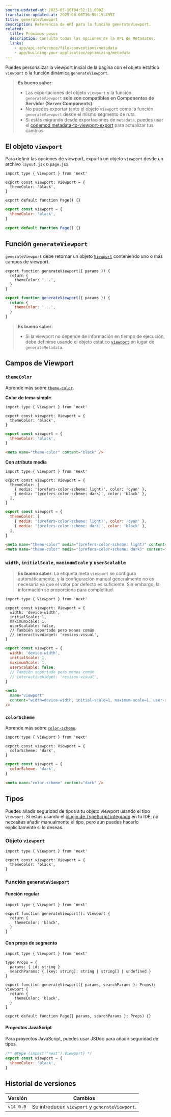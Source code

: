 ```yaml
---
source-updated-at: 2025-05-16T04:52:11.000Z
translation-updated-at: 2025-06-06T16:50:15.495Z
title: generateViewport
description: Referencia de API para la función generateViewport.
related:
  title: Próximos pasos
  description: Consulta todas las opciones de la API de Metadatos.
  links:
    - app/api-reference/file-conventions/metadata
    - app/building-your-application/optimizing/metadata
---
```


Puedes personalizar la viewport inicial de la página con el objeto estático `viewport` o la función dinámica `generateViewport`.

> **Es bueno saber**:
>
> - Las exportaciones del objeto `viewport` y la función `generateViewport` **solo son compatibles en Componentes de Servidor (Server Components)**.
> - No puedes exportar tanto el objeto `viewport` como la función `generateViewport` desde el mismo segmento de ruta.
> - Si estás migrando desde exportaciones de `metadata`, puedes usar el [codemod metadata-to-viewport-export](/docs/app/building-your-application/upgrading/codemods#metadata-to-viewport-export) para actualizar tus cambios.

## El objeto `viewport`

Para definir las opciones de viewport, exporta un objeto `viewport` desde un archivo `layout.jsx` o `page.jsx`.

```tsx filename="layout.tsx | page.tsx" switcher
import type { Viewport } from 'next'

export const viewport: Viewport = {
  themeColor: 'black',
}

export default function Page() {}
```

```jsx filename="layout.jsx | page.jsx" switcher
export const viewport = {
  themeColor: 'black',
}

export default function Page() {}
```

## Función `generateViewport`

`generateViewport` debe retornar un objeto [`Viewport`](#campos-de-viewport) conteniendo uno o más campos de viewport.

```tsx filename="layout.tsx | page.tsx" switcher
export function generateViewport({ params }) {
  return {
    themeColor: '...',
  }
}
```

```jsx filename="layout.js | page.js" switcher
export function generateViewport({ params }) {
  return {
    themeColor: '...',
  }
}
```

> **Es bueno saber**:
>
> - Si la viewport no depende de información en tiempo de ejecución, debe definirse usando el objeto estático [`viewport`](#el-objeto-viewport) en lugar de `generateMetadata`.

## Campos de Viewport

### `themeColor`

Aprende más sobre [`theme-color`](https://developer.mozilla.org/docs/Web/HTML/Element/meta/name/theme-color).

**Color de tema simple**

```tsx filename="layout.tsx | page.tsx" switcher
import type { Viewport } from 'next'

export const viewport: Viewport = {
  themeColor: 'black',
}
```

```jsx filename="layout.jsx | page.jsx" switcher
export const viewport = {
  themeColor: 'black',
}
```

```html filename="<head> output" hideLineNumbers
<meta name="theme-color" content="black" />
```

**Con atributo media**

```tsx filename="layout.tsx | page.tsx" switcher
import type { Viewport } from 'next'

export const viewport: Viewport = {
  themeColor: [
    { media: '(prefers-color-scheme: light)', color: 'cyan' },
    { media: '(prefers-color-scheme: dark)', color: 'black' },
  ],
}
```

```jsx filename="layout.jsx | page.jsx" switcher
export const viewport = {
  themeColor: [
    { media: '(prefers-color-scheme: light)', color: 'cyan' },
    { media: '(prefers-color-scheme: dark)', color: 'black' },
  ],
}
```

```html filename="<head> output" hideLineNumbers
<meta name="theme-color" media="(prefers-color-scheme: light)" content="cyan" />
<meta name="theme-color" media="(prefers-color-scheme: dark)" content="black" />
```

### `width`, `initialScale`, `maximumScale` y `userScalable`

> **Es bueno saber**: La etiqueta meta `viewport` se configura automáticamente, y la configuración manual generalmente no es necesaria ya que el valor por defecto es suficiente. Sin embargo, la información se proporciona para completitud.

```tsx filename="layout.tsx | page.tsx" switcher
import type { Viewport } from 'next'

export const viewport: Viewport = {
  width: 'device-width',
  initialScale: 1,
  maximumScale: 1,
  userScalable: false,
  // También soportado pero menos común
  // interactiveWidget: 'resizes-visual',
}
```

```jsx filename="layout.jsx | page.jsx" switcher
export const viewport = {
  width: 'device-width',
  initialScale: 1,
  maximumScale: 1,
  userScalable: false,
  // También soportado pero menos común
  // interactiveWidget: 'resizes-visual',
}
```

```html filename="<head> output" hideLineNumbers
<meta
  name="viewport"
  content="width=device-width, initial-scale=1, maximum-scale=1, user-scalable=no"
/>
```

### `colorScheme`

Aprende más sobre [`color-scheme`](https://developer.mozilla.org/en-US/docs/Web/HTML/Element/meta/name#:~:text=color%2Dscheme%3A%20specifies,of%20the%20following%3A).

```tsx filename="layout.tsx | page.tsx" switcher
import type { Viewport } from 'next'

export const viewport: Viewport = {
  colorScheme: 'dark',
}
```

```jsx filename="layout.jsx | page.jsx" switcher
export const viewport = {
  colorScheme: 'dark',
}
```

```html filename="<head> output" hideLineNumbers
<meta name="color-scheme" content="dark" />
```

## Tipos

Puedes añadir seguridad de tipos a tu objeto viewport usando el tipo `Viewport`. Si estás usando el [plugin de TypeScript integrado](/docs/app/building-your-application/configuring/typescript) en tu IDE, no necesitas añadir manualmente el tipo, pero aún puedes hacerlo explícitamente si lo deseas.

### Objeto `viewport`

```tsx
import type { Viewport } from 'next'

export const viewport: Viewport = {
  themeColor: 'black',
}
```

### Función `generateViewport`

#### Función regular

```tsx
import type { Viewport } from 'next'

export function generateViewport(): Viewport {
  return {
    themeColor: 'black',
  }
}
```

#### Con props de segmento

```tsx
import type { Viewport } from 'next'

type Props = {
  params: { id: string }
  searchParams: { [key: string]: string | string[] | undefined }
}

export function generateViewport({ params, searchParams }: Props): Viewport {
  return {
    themeColor: 'black',
  }
}

export default function Page({ params, searchParams }: Props) {}
```

#### Proyectos JavaScript

Para proyectos JavaScript, puedes usar JSDoc para añadir seguridad de tipos.

```js
/** @type {import("next").Viewport} */
export const viewport = {
  themeColor: 'black',
}
```

## Historial de versiones

| Versión   | Cambios                                       |
| --------- | --------------------------------------------- |
| `v14.0.0` | Se introducen `viewport` y `generateViewport`. |